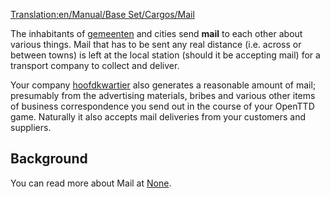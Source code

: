 [[Translation:en/Manual/Base Set/Cargos/Mail]]
{{nl/Vertaling|en/Manual/Base Set/Cargos/Mail|0}}

{{nl/Manual/Base Set/Cargos/Vracht|name=Post
|image=en/Manual/Base Set/Cargos/Mail.png
|geproduceerd=[[nl/Manual/Gemeente|Gemeente]], [[nl/Archive/Manual/Hoofdkwartier|Hoofdkwartier]]
|geaccepteerd=[[nl/Manual/Gemeente|Gemeente]], [[nl/Archive/Manual/Hoofdkwartier|Hoofdkwartier]]
}}

The inhabitants of [[nl/Manual/Gemeente|gemeenten]] and cities send '''mail''' to each other about various things.  Mail that has to be sent any real distance (i.e. across or between towns) is left at the local station (should it be accepting mail) for a transport company to collect and deliver.

Your company [[nl/Archive/Manual/Hoofdkwartier|hoofdkwartier]] also generates a reasonable amount of mail; presumably from the advertising materials, bribes and various other items of business correspondence you send out in the course of your OpenTTD game.  Naturally it also accepts mail deliveries from your customers and suppliers.

==Background==
You can read more about Mail at [https://www.wikipedia.org/wiki/Mail None].